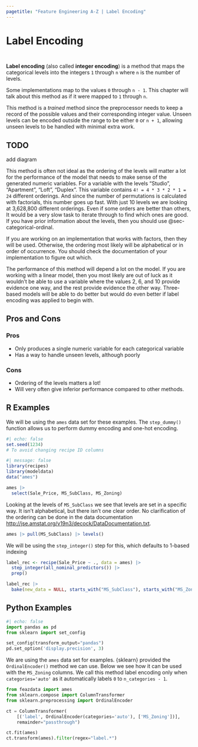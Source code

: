 ```yaml
---
pagetitle: "Feature Engineering A-Z | Label Encoding"
---
```


# Label Encoding {#sec-categorical-label}

::: {style="visibility: hidden; height: 0px;"}
## Label Encoding
:::

**Label encoding** (also called **integer encoding**) is a method that maps the categorical levels into the integers `1` through `n` where `n` is the number of levels.

::: callout-note
Some implementations map to the values `0` through `n - 1`.
This chapter will talk about this method as if it were mapped to `1` through `n`.
:::

This method is a *trained* method since the preprocessor needs to keep a record of the possible values and their corresponding integer value.
Unseen levels can be encoded outside the range to be either `0` or `n + 1`, allowing unseen levels to be handled with minimal extra work.

::: callout-caution
# TODO

add diagram
:::

This method is often not ideal as the ordering of the levels will matter a lot for the performance of the model that needs to make sense of the generated numeric variables.
For a variable with the levels "Studio", "Apartment", "Loft", "Duplex".
This variable contains `4! = 4 * 3 * 2 * 1 = 24` different orderings.
And since the number of permutations is calculated with factorials, this number goes up fast.
With just 10 levels we are looking at 3,628,800 different orderings.
Even if some orders are better than others, It would be a very slow task to iterate through to find which ones are good.
If you have prior information about the levels, then you should use @sec-categorical-ordinal.

If you are working on an implementation that works with factors, then they will be used.
Otherwise, the ordering most likely will be alphabetical or in order of occurrence.
You should check the documentation of your implementation to figure out which.

The performance of this method will depend a lot on the model.
If you are working with a linear model, then you most likely are out of luck as it wouldn't be able to use a variable where the values 2, 6, and 10 provide evidence one way, and the rest provide evidence the other way.
Three-based models will be able to do better but would do even better if label encoding was applied to begin with.

## Pros and Cons

### Pros

-   Only produces a single numeric variable for each categorical variable
-   Has a way to handle unseen levels, although poorly

### Cons

-   Ordering of the levels matters a lot!
-   Will very often give inferior performance compared to other methods.

## R Examples

We will be using the `ames` data set for these examples.
The `step_dummy()` function allows us to perform dummy encoding and one-hot encoding.

```r
#| echo: false
set.seed(1234)
# To avoid changing recipe ID columns
```

```r
#| message: false
library(recipes)
library(modeldata)
data("ames")

ames |>
  select(Sale_Price, MS_SubClass, MS_Zoning)
```

Looking at the levels of `MS_SubClass` we see that levels are set in a specific way.
It isn't alphabetical, but there isn't one clear order.
No clarification of the ordering can be done in the data documentation <http://jse.amstat.org/v19n3/decock/DataDocumentation.txt>.

```r
ames |> pull(MS_SubClass) |> levels()
```

We will be using the `step_integer()` step for this, which defaults to 1-based indexing

```r
label_rec <- recipe(Sale_Price ~ ., data = ames) |>
  step_integer(all_nominal_predictors()) |>
  prep()

label_rec |>
  bake(new_data = NULL, starts_with("MS_SubClass"), starts_with("MS_Zoning"))
```

## Python Examples

```python
#| echo: false
import pandas as pd
from sklearn import set_config

set_config(transform_output="pandas")
pd.set_option('display.precision', 3)
```

We are using the `ames` data set for examples.
{sklearn} provided the `OrdinalEncoder()` method we can use.
Below we see how it can be used with the `MS_Zoning` columns.
We call this method label encoding only when `categories='auto'` as it automatically labels `0` to `n_categories - 1`.

```python
from feazdata import ames
from sklearn.compose import ColumnTransformer
from sklearn.preprocessing import OrdinalEncoder

ct = ColumnTransformer(
    [('label', OrdinalEncoder(categories='auto'), ['MS_Zoning'])], 
    remainder="passthrough")

ct.fit(ames)
ct.transform(ames).filter(regex="label.*")
```